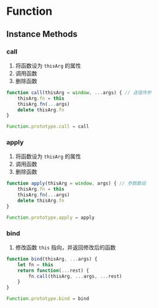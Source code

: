 # Function
## Instance Methods
### call
1. 将函数设为 `thisArg` 的属性
2. 调用函数
3. 删除函数
```js
function call(thisArg = window, ...args) { // 逐值传参
    thisArg.fn = this
    thisArg.fn(...args)
    delete thisArg.fn
}

Function.prototype.call = call
```
### apply
1. 将函数设为 `thisArg` 的属性
2. 调用函数
3. 删除函数
```js
function apply(thisArg = window, args) { // 参数数组
    thisArg.fn = this
    thisArg.fn(...args)
    delete thisArg.fn
}

Function.prototype.apply = apply
```
### bind
1. 修改函数 `this` 指向，并返回修改后的函数
```js
function bind(thisArg, ...args) {
    let fn = this
    return function(...rest) {
        fn.call(thisArg, ...args, ...rest)
    }
}

Function.prototype.bind = bind
```